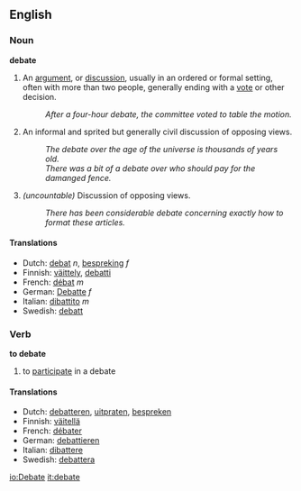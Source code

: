 ==English==
===Noun===
'''debate'''

#An [[argument]], or [[discussion]], usually in an ordered or formal setting, often with more than two people, generally ending with a [[vote]] or other decision.
#: ''After a four-hour debate, the committee voted to table the motion.''
#An informal and sprited but generally civil discussion of opposing views.
#: ''The debate over the age of the universe is thousands of years old.''
#: ''There was a bit of a debate over who should pay for the damanged fence.''
# ''(uncountable)'' Discussion of opposing views.
#: ''There has been considerable debate concerning exactly how to format these articles.''

====Translations====
*Dutch: [[debat]] ''n'', [[bespreking]] ''f''
*Finnish: [[väittely]], [[debatti]]
*French: [[débat]] ''m''
*German: [[Debatte]] ''f''
*Italian: [[dibattito]] ''m''
*Swedish: [[debatt]]

===Verb===
'''to debate'''

#to [[participate]] in a debate

====Translations====
*Dutch: [[debatteren]], [[uitpraten]], [[bespreken]]
*Finnish: [[väitellä]]
*French: [[débater]]
*German: [[debattieren]]
*Italian: [[dibattere]]
*Swedish: [[debattera]]

[[io:Debate]]
[[it:debate]]